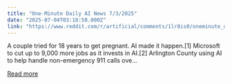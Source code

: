 ```yaml
---
title: "One-Minute Daily AI News 7/3/2025"
date: "2025-07-04T03:18:58.000Z"
link: "https://www.reddit.com/r/artificial/comments/1lr8is0/oneminute_daily_ai_news_732025/"
---
```


A couple tried for 18 years to get pregnant. AI made it happen.[1]
 Microsoft to cut up to 9,000 more jobs as it invests in AI.[2]
 Arlington County using AI to help handle non-emergency 911 calls ove...

[Read more](https://www.reddit.com/r/artificial/comments/1lr8is0/oneminute_daily_ai_news_732025/)
